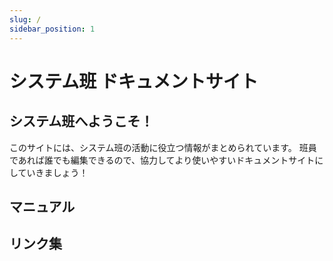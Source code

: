 ```yaml
---
slug: /
sidebar_position: 1
---
```


# システム班 ドキュメントサイト

## システム班へようこそ！

このサイトには、システム班の活動に役立つ情報がまとめられています。
班員であれば誰でも編集できるので、協力してより使いやすいドキュメントサイトにしていきましょう！

## マニュアル


<LinkCardContainer>
    <LinkCard type="folder" text="サイト系" href="/site"/>
    <LinkCard type="folder" text="インフラ系" href="/infra"/>
    <LinkCard type="folder" text="その他" href="/others"/>
</LinkCardContainer>

## リンク集

<LinkCardContainer>
    <LinkCard type="external" text="Github" href="https://github.com/tpgSAT"/>
    <LinkCard type="external" text="さくらインターネット 会員メニュー" href="https://secure.sakura.ad.jp/menu/top/"/>
    <LinkCard type="external" text="CODE サーバー 管理コンソール" href="https://portal.tpgd.jp:9980/browser/dist/admin/admin.html"/>
    <LinkCard type="external" text="TPG 公式サイト" href="http://tpgd.jp/"/>
    <LinkCard type="external" text="Google Search Console" href="https://search.google.com/u/0/search-console?resource_id=sc-domain%3Atpgd.jp"/>
</LinkCardContainer>
